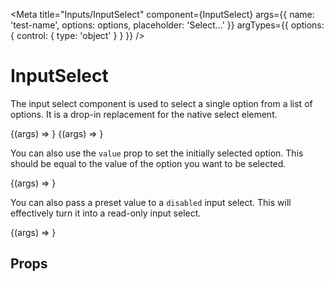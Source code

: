 

<Meta
  title="Inputs/InputSelect"
  component={InputSelect}
  args={{
    name: 'test-name',
    options: options,
    placeholder: 'Select...'
  }}
  argTypes={{
    options: {
      control: {
        type: 'object'
      }
    }
  }}
/>

# InputSelect

<WorksWith component="InputFactory" />

The input select component is used to select a single option from a list of options.
It is a drop-in replacement for the native select element.

<Canvas withSource="open">
  <Story name="Default">{(args) => <InputSelect {...args} />}</Story>
</Canvas>

<Canvas withSource="open">
  <Story name="Multi-select">
    {(args) => <InputSelect multiple {...args} />}
  </Story>
</Canvas>

You can also use the `value` prop to set the initially selected option. This should be equal to the value of the option you want to be selected.

<Canvas withSource="open">
  <Story
    name="Preselected value"
    args={{
      value: options[0].value
    }}
  >
    {(args) => <InputSelect {...args} />}
  </Story>
</Canvas>

You can also pass a preset value to a `disabled` input select. This will effectively turn it into a read-only input select.

<Canvas withSource="open">
  <Story
    name="Disabled"
    args={{
      value: options[1].value,
      disabled: true
    }}
  >
    {(args) => <InputSelect {...args} />}
  </Story>
</Canvas>

## Props

<ArgsTable of={InputSelect} />
